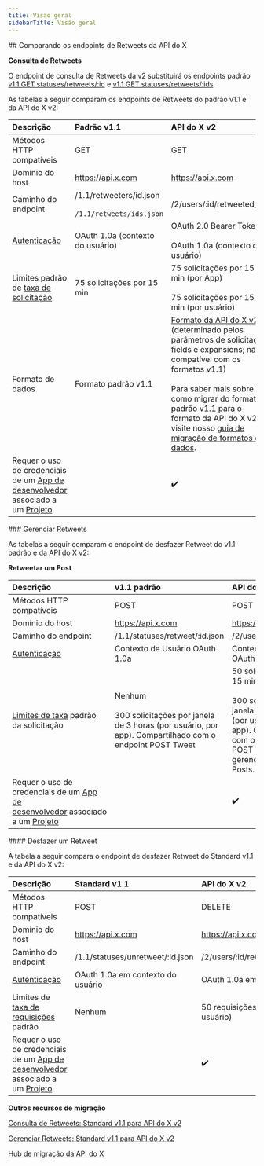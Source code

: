 ```yaml
---
title: Visão geral
sidebarTitle: Visão geral
---
```


<div id="comparing-x-apis-retweets-endpoints">
  ## Comparando os endpoints de Retweets da API do X
</div>

**Consulta de Retweets**

O endpoint de consulta de Retweets da v2 substituirá os endpoints padrão [v1.1 GET statuses/retweets/:id](https://developer.x.com/en/docs/twitter-api/v1/tweets/post-and-engage/api-reference/get-statuses-retweets-id) e [v1.1 GET statuses/retweets/:ids](https://developer.x.com/en/docs/twitter-api/v1/tweets/post-and-engage/api-reference/get-statuses-retweeters-ids).

As tabelas a seguir comparam os endpoints de Retweets do padrão v1.1 e da API do X v2:

| Descrição | Padrão v1.1 | API do X v2 |
| :--- | :--- | :--- |
| Métodos HTTP compatíveis | GET | GET |
| Domínio do host | https://api.x.com | https://api.x.com |
| Caminho do endpoint | /1.1/retweeters/id.json<br /><br />`/1.1/retweets/ids.json` | /2/users/:id/retweeted\_by |
| [Autenticação](/pt-BR/resources/fundamentals/authentication) | OAuth 1.0a (contexto do usuário) | OAuth 2.0 Bearer Token<br /><br />OAuth 1.0a (contexto do usuário) |
| Limites padrão de [taxa de solicitação](/pt-BR/resources/fundamentals/rate-limits) | 75 solicitações por 15 min | 75 solicitações por 15 min (por App)<br /><br />75 solicitações por 15 min (por usuário) |
| Formato de dados | Formato padrão v1.1 | [Formato da API do X v2](/pt-BR/x-api/fundamentals/data-dictionary) (determinado pelos parâmetros de solicitação fields e expansions; não é compatível com os formatos v1.1)<br /><br />Para saber mais sobre como migrar do formato padrão v1.1 para o formato da API do X v2, visite nosso [guia de migração de formatos de dados](/pt-BR/x-api/migrate/data-format-migration). |
| Requer o uso de credenciais de um [App de desenvolvedor](/pt-BR/resources/fundamentals/developer-apps) associado a um [Projeto](/pt-BR/resources/fundamentals/projects) |     | ✔️  |

<div id="manage-retweets">
  ### Gerenciar Retweets
</div>

As tabelas a seguir comparam o endpoint de desfazer Retweet do v1.1 padrão e da API do X v2:

**Retweetar um Post**

| Descrição | v1.1 padrão | API do X v2 |
| :--- | :--- | :--- |
| Métodos HTTP compatíveis | POST | POST |
| Domínio do host | https://api.x.com | https://api.x.com |
| Caminho do endpoint | /1.1/statuses/retweet/:id.json | /2/users/:id/retweets |
| [Autenticação](/pt-BR/resources/fundamentals/authentication) | Contexto de Usuário OAuth 1.0a | Contexto de Usuário OAuth 1.0a |
| [Limites de taxa](/pt-BR/resources/fundamentals/rate-limits) padrão da solicitação | Nenhum<br /><br />300 solicitações por janela de 3 horas (por usuário, por app). Compartilhado com o endpoint POST Tweet | 50 solicitações por 15 min (por usuário)<br /><br />300 solicitações por janela de 3 horas (por usuário, por app). Compartilhado com o endpoint POST Tweet para gerenciamento de Posts. |
| Requer o uso de credenciais de um [App de desenvolvedor](/pt-BR/resources/fundamentals/developer-apps) associado a um [Projeto](/pt-BR/resources/fundamentals/projects) |     | ✔️  |

<div id="undo-a-retweet">
  #### Desfazer um Retweet
</div>

A tabela a seguir compara o endpoint de desfazer Retweet do Standard v1.1 e da API do X v2:

| Descrição | Standard v1.1 | API do X v2 |
| :--- | :--- | :--- |
| Métodos HTTP compatíveis | POST | DELETE |
| Domínio do host | https://api.x.com | https://api.x.com |
| Caminho do endpoint | /1.1/statuses/unretweet/:id.json | /2/users/:id/retweets/:source\_tweet\_id |
| [Autenticação](/pt-BR/resources/fundamentals/authentication) | OAuth 1.0a em contexto do usuário | OAuth 1.0a em contexto do usuário |
| Limites de [taxa de requisições](/pt-BR/resources/fundamentals/rate-limits) padrão | Nenhum | 50 requisições por 15 min (por usuário) |
| Requer o uso de credenciais de um [App de desenvolvedor](/pt-BR/resources/fundamentals/developer-apps) associado a um [Projeto](/pt-BR/resources/fundamentals/projects) |     | ✔️  |

**Outros recursos de migração**

[Consulta de Retweets: Standard v1.1 para API do X v2](/pt-BR/x-api/posts/retweets#retweets-lookup-standard-v1-1-compared-to-x-api-v2 "Consulta de Retweets: Standard v1.1 para API do X v2")

[Gerenciar Retweets: Standard v1.1 para API do X v2](/pt-BR/x-api/posts/retweets#manage-retweets-standard-v1-1-compared-to-x-api-v2)

[Hub de migração da API do X](/pt-BR/x-api/migrate/overview)